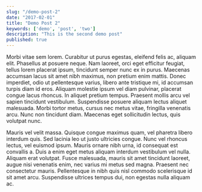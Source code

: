 ```yaml
---
slug: "/demo-post-2"
date: "2017-02-01"
title: "Demo Post 2"
keywords: ['demo', 'post', 'two']
description: "This is the second demo post"
published: true
---
```


Morbi vitae sem lorem. Curabitur ut purus egestas, eleifend felis ac, aliquam elit. Phasellus at posuere neque. Nam laoreet, orci eget efficitur feugiat, tellus lorem placerat ipsum, tincidunt semper nunc ex in purus. Maecenas accumsan lacus sit amet nibh maximus, non pretium enim mattis. Donec imperdiet, odio ut pellentesque varius, libero ante tristique mi, id accumsan turpis diam id eros. Aliquam molestie ipsum vel diam pulvinar, placerat congue lacus rhoncus. In aliquet pretium tempus. Praesent mollis arcu vel sapien tincidunt vestibulum. Suspendisse posuere aliquam lectus aliquet malesuada. Morbi tortor metus, cursus nec metus vitae, fringilla venenatis arcu. Nunc non tincidunt diam. Maecenas eget sollicitudin lectus, quis volutpat nunc.

Mauris vel velit massa. Quisque congue maximus quam, vel pharetra libero interdum quis. Sed lacinia leo ut justo ultricies congue. Nunc vel rhoncus lectus, vel euismod ipsum. Mauris ornare nibh urna, id consequat est convallis a. Duis a enim eget metus aliquam interdum vestibulum vel nulla. Aliquam erat volutpat. Fusce malesuada, mauris sit amet tincidunt laoreet, augue nisi venenatis enim, nec varius mi metus sed magna. Praesent nec consectetur mauris. Pellentesque in nibh quis nisl commodo scelerisque id sit amet arcu. Suspendisse ultrices tempus dui, non egestas nulla aliquam ac.
